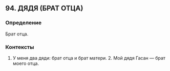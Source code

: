 ## 94. ДЯДЯ (БРАТ ОТЦА)
### Определение
Брат отца.

### Контексты
1. У меня два дяди: брат отца и брат матери. 2. Мой дядя Гасан — брат моего отца.

